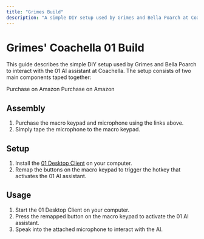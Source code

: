```yaml
---
title: "Grimes Build"
description: "A simple DIY setup used by Grimes and Bella Poarch at Coachella"
---
```


# Grimes' Coachella 01 Build

This guide describes the simple DIY setup used by Grimes and Bella Poarch to interact with the 01 AI assistant at Coachella. The setup consists of two main components taped together:

<CardGroup cols={2}>
  <Card title="Macro Keypad" icon="keyboard" href="https://www.amazon.com/dp/B0BDRPQLW1?ref=ppx_yo2ov_dt_b_fed_asin_title&th=1">
    Purchase on Amazon
  </Card>
  <Card title="Microphone" icon="microphone" href="https://www.amazon.com/dp/B08LGWSCJD?ref=ppx_yo2ov_dt_b_fed_asin_title">
    Purchase on Amazon
  </Card>
</CardGroup>

## Assembly

1. Purchase the macro keypad and microphone using the links above.
2. Simply tape the microphone to the macro keypad.

## Setup

1. Install the [01 Desktop Client](/client/desktop) on your computer.
2. Remap the buttons on the macro keypad to trigger the hotkey that activates the 01 AI assistant.

## Usage

1. Start the 01 Desktop Client on your computer.
2. Press the remapped button on the macro keypad to activate the 01 AI assistant.
3. Speak into the attached microphone to interact with the AI.

